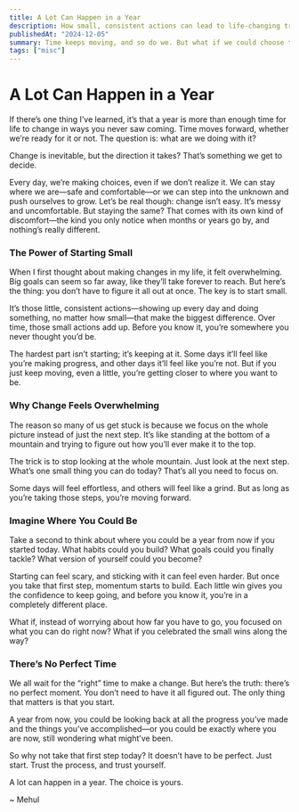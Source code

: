 ```yaml
---
title: A Lot Can Happen in a Year  
description: How small, consistent actions can lead to life-changing transformations over time.  
publishedAt: "2024-12-05"  
summary: Time keeps moving, and so do we. But what if we could choose the kind of change we want? Here’s how small, steady steps can shape your next year.  
tags: ["misc"]  
---
```


# A Lot Can Happen in a Year  

If there’s one thing I’ve learned, it’s that a year is more than enough time for life to change in ways you never saw coming. Time moves forward, whether we’re ready for it or not. The question is: what are we doing with it?  

Change is inevitable, but the direction it takes? That’s something we get to decide.  

Every day, we’re making choices, even if we don’t realize it. We can stay where we are—safe and comfortable—or we can step into the unknown and push ourselves to grow. Let’s be real though: change isn’t easy. It’s messy and uncomfortable. But staying the same? That comes with its own kind of discomfort—the kind you only notice when months or years go by, and nothing’s really different.  

### The Power of Starting Small  

When I first thought about making changes in my life, it felt overwhelming. Big goals can seem so far away, like they’ll take forever to reach. But here’s the thing: you don’t have to figure it all out at once. The key is to start small.  

It’s those little, consistent actions—showing up every day and doing something, no matter how small—that make the biggest difference. Over time, those small actions add up. Before you know it, you’re somewhere you never thought you’d be.  

The hardest part isn’t starting; it’s keeping at it. Some days it’ll feel like you’re making progress, and other days it’ll feel like you’re not. But if you just keep moving, even a little, you’re getting closer to where you want to be.  

### Why Change Feels Overwhelming  

The reason so many of us get stuck is because we focus on the whole picture instead of just the next step. It’s like standing at the bottom of a mountain and trying to figure out how you’ll ever make it to the top.  

The trick is to stop looking at the whole mountain. Just look at the next step. What’s one small thing you can do today? That’s all you need to focus on.  

Some days will feel effortless, and others will feel like a grind. But as long as you’re taking those steps, you’re moving forward.  

### Imagine Where You Could Be  

Take a second to think about where you could be a year from now if you started today. What habits could you build? What goals could you finally tackle? What version of yourself could you become?  

Starting can feel scary, and sticking with it can feel even harder. But once you take that first step, momentum starts to build. Each little win gives you the confidence to keep going, and before you know it, you’re in a completely different place.  

What if, instead of worrying about how far you have to go, you focused on what you can do right now? What if you celebrated the small wins along the way?  

### There’s No Perfect Time  

We all wait for the “right” time to make a change. But here’s the truth: there’s no perfect moment. You don’t need to have it all figured out. The only thing that matters is that you start.  

A year from now, you could be looking back at all the progress you’ve made and the things you’ve accomplished—or you could be exactly where you are now, still wondering what might’ve been.  

So why not take that first step today? It doesn’t have to be perfect. Just start. Trust the process, and trust yourself.

A lot can happen in a year. The choice is yours.  

~ Mehul
